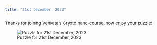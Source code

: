 ```yaml
---
title: "21st December, 2023"
---
```


Thanks for joining Venkata's Crypto nano-course, now enjoy your puzzle!

![Puzzle for 21st December, 2023](../puzzles/coming-to-agreement.png)